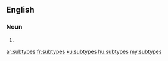 ==English==

===Noun===
{{head|en|plural}}

# {{plural of|subtype|lang=en|nocat=1}}

[[ar:subtypes]]
[[fr:subtypes]]
[[ku:subtypes]]
[[hu:subtypes]]
[[my:subtypes]]